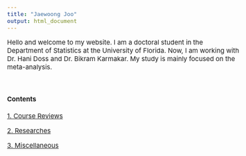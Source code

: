 ```yaml
---
title: "Jaewoong Joo"
output: html_document
---
```


<style type="text/css">

body, td {
   font-size: 15px;
}
pre {
  font-size: 15px
}
</style>


Hello and welcome to my website. I am a doctoral student in the Department of Statistics at the University of Florida. Now, I am working with Dr. Hani Doss and Dr. Bikram Karmakar. My study is mainly focused on the meta-analysis.

&nbsp;&nbsp;



#### Contents



[1. Course Reviews](./courses/bbcf5cfe989d3d5aa7721c0ae9d0b870cdd0e0f0/index.html)

[2. Researches](./researches/researches.html)

[3. Miscellaneous](./misc/misc.html)

